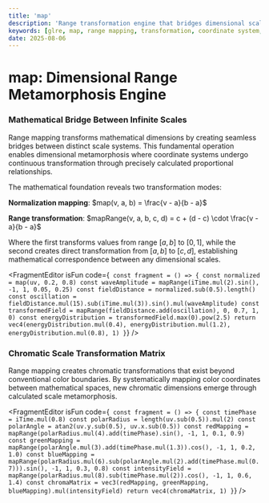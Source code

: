 ```yaml
---
title: 'map'
description: 'Range transformation engine that bridges dimensional scales, creating mathematical metamorphosis between infinite coordinate systems'
keywords: [glre, map, range mapping, transformation, coordinate system, dimensional bridge, mathematical metamorphosis]
date: 2025-08-06
---
```



# map: Dimensional Range Metamorphosis Engine

### Mathematical Bridge Between Infinite Scales

Range mapping transforms mathematical dimensions by creating seamless bridges between distinct scale systems. This fundamental operation enables dimensional metamorphosis where coordinate systems undergo continuous transformation through precisely calculated proportional relationships.

The mathematical foundation reveals two transformation modes:

**Normalization mapping**: $map(v, a, b) = \frac{v - a}{b - a}$

**Range transformation**: $mapRange(v, a, b, c, d) = c + (d - c) \cdot \frac{v - a}{b - a}$

Where the first transforms values from range $[a, b]$ to $[0, 1]$, while the second creates direct transformation from $[a, b]$ to $[c, d]$, establishing mathematical correspondence between any dimensional scales.

<FragmentEditor
        isFun
        code={`
const fragment = () => {
        const normalized = map(uv, 0.2, 0.8)
        const waveAmplitude = mapRange(iTime.mul(2).sin(), -1, 1, 0.05, 0.25)
        const fieldDistance = normalized.sub(0.5).length()
        const oscillation = fieldDistance.mul(15).sub(iTime.mul(3)).sin().mul(waveAmplitude)
        const transformedField = mapRange(fieldDistance.add(oscillation), 0, 0.7, 1, 0)
        const energyDistribution = transformedField.max(0).pow(2.5)
        return vec4(energyDistribution.mul(0.4), energyDistribution.mul(1.2), energyDistribution.mul(0.8), 1)
}`}
/>

### Chromatic Scale Transformation Matrix

Range mapping creates chromatic transformations that exist beyond conventional color boundaries. By systematically mapping color coordinates between mathematical spaces, new chromatic dimensions emerge through calculated scale metamorphosis.

<FragmentEditor
        isFun
        code={`
const fragment = () => {
        const timePhase = iTime.mul(0.8)
        const polarRadius = length(uv.sub(0.5)).mul(2)
        const polarAngle = atan2(uv.y.sub(0.5), uv.x.sub(0.5))
        const redMapping = mapRange(polarRadius.mul(4).add(timePhase).sin(), -1, 1, 0.1, 0.9)
        const greenMapping = mapRange(polarAngle.mul(3).add(timePhase.mul(1.3)).cos(), -1, 1, 0.2, 1.0)
        const blueMapping = mapRange(polarRadius.mul(6).sub(polarAngle.mul(2).add(timePhase.mul(0.7))).sin(), -1, 1, 0.3, 0.8)
        const intensityField = mapRange(polarRadius.mul(8).sub(timePhase.mul(2)).cos(), -1, 1, 0.6, 1.4)
        const chromaMatrix = vec3(redMapping, greenMapping, blueMapping).mul(intensityField)
        return vec4(chromaMatrix, 1)
}`}
/>
